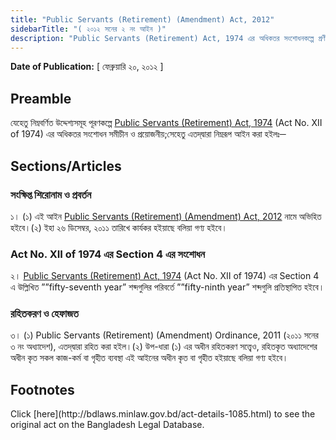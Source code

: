 ```yaml
---
title: "Public Servants (Retirement) (Amendment) Act, 2012"
sidebarTitle: "( ২০১২ সনের ২ নং আইন )"
description: "Public Servants (Retirement) Act, 1974 এর অধিকতর সংশোধনকল্পে প্রণীত আইন"
---
```


**Date of Publication:** [ ফেব্রুয়ারি ২০, ২০১২ ]

## Preamble

যেহেতু নিম্নবর্ণিত উদ্দেশ্যসমূহ পূরণকল্পে [Public Servants (Retirement) Act, 1974](/laws/act-460 "Public Servants (Retirement) Act, 1974") (Act No. XII of 1974) এর অধিকতর সংশোধন সমীচীন ও প্রয়োজনীয়;সেহেতু এতদ্‌দ্বারা নিম্নরূপ আইন করা হইলঃ─

## Sections/Articles

### সংক্ষিপ্ত শিরোনাম ও প্রবর্তন

১। (১) এই আইন [Public Servants (Retirement) (Amendment) Act, 2012](/laws/act-1085 "Public Servants (Retirement) (Amendment) Act, 2012") নামে অভিহিত হইবে।(২) ইহা ২৬ ডিসেম্বর, ২০১১ তারিখে কার্যকর হইয়াছে বলিয়া গণ্য হইবে।

### Act No. XII of 1974 এর Section 4 এর সংশোধন

২। [Public Servants (Retirement) Act, 1974](/laws/act-460 "Public Servants (Retirement) Act, 1974") (Act No. XII of 1974) এর Section 4 এ উল্লিখিত ””fifty-seventh year” শব্দগুলির পরিবর্তে ””fifty-ninth year” শব্দগুলি প্রতিস্থাপিত হইবে।

### রহিতকরণ ও হেফাজত

৩। (১) Public Servants (Retirement) (Amendment) Ordinance, 2011 (২০১১ সনের ৩ নং অধ্যাদেশ), এতদ্‌দ্বারা রহিত করা হইল।(২) উপ-ধারা (১) এর অধীন রহিতকরণ সত্ত্বেও, রহিতকৃত অধ্যাদেশের অধীন কৃত সকল কাজ-কর্ম বা গৃহীত ব্যবস্থা এই আইনের অধীন কৃত বা গৃহীত হইয়াছে বলিয়া গণ্য হইবে।

## Footnotes

<Note>
  Click [here](http://bdlaws.minlaw.gov.bd/act-details-1085.html) to see the original act on the Bangladesh Legal Database.
</Note>
